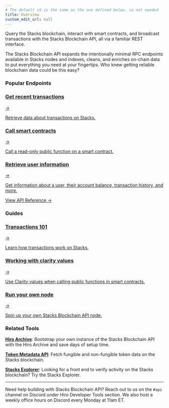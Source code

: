 ```yaml
---
# The default id is the same as the one defined below. so not needed
title: Overview
custom_edit_url: null
---
```



<p class="p-3 rounded-lg bg-neutral-100 text-neutral-500 dark:bg-neutral-800 dark:text-neutral-400">Query the Stacks blockchain, interact with smart contracts, and broadcast transactions with the Stacks Blockchain API, all via a familiar REST interface.</p>

<div class="mb-10"></div>

The Stacks Blockchain API expands the intentionally minimal RPC endpoints available in Stacks nodes and indexes, cleans, and enriches on-chain data to put everything you need at your fingertips. Who knew getting reliable blockchain data could be this easy?

### Popular Endpoints

<div class="subSections my-8">
  <a href="/api/get-recent-transactions">
    <div class="subSectionTitle"><h3>Get recent transactions</h3><span>→</span></div>
    <p>Retrieve data about transactions on Stacks.</p>
  </a>
  <a href="/api/call-read-only-function">
    <div class="subSectionTitle"><h3>Call smart contracts</h3><span>→</span></div>
    <p>Call a read-only public function on a smart contract.</p>
  </a>
</div>

<div class="subSections my-8 w-[50%]">
  <a href="/api/get-account-balances">
    <div class="subSectionTitle"><h3>Retrieve user information</h3><span>→</span></div>
    <p>Get information about a user, their account balance, transaction history, and more.</p>
  </a>
</div>

<div class="flex justify-end my-8">
  <a href="/api" class="p-3">
    View API Reference <span class="ml-1">→</span>
  </a>
</div>

### Guides

<div class="subSections my-8">
  <a href="/stacks-blockchain-api/feature-guides/transactions">
    <div class="subSectionTitle"><h3>Transactions 101</h3><span>→</span></div>
    <p>Learn how transactions work on Stacks.</p>
  </a>
  <a href="/stacks-blockchain-api/feature-guides/use-clarity-values">
    <div class="subSectionTitle"><h3>Working with clarity values</h3><span>→</span></div>
    <p>Use Clarity values when calling public functions in smart contracts.</p>
  </a>
</div>

<div class="subSections my-8 w-[50%]">
  <a href="/stacks-blockchain-api/how-to-guides/how-to-run-api-node">
    <div class="subSectionTitle"><h3>Run your own node</h3><span>→</span></div>
    <p>Spin up your own Stacks Blockchain API node.</p>
  </a>
</div>


### Related Tools

**[Hiro Archive](../hiro-archive/index.md)**: Bootstrap your own instance of the Stacks Blockchain API with the Hiro Archive and save days of setup time.

**[Token Metadata API](../token-metadata-api/index.mdx)**: Fetch fungible and non-fungible token data on the Stacks blockchain.

**[Stacks Explorer](https://explorer.hiro.so)**: Looking for a front end to verify activity on the Stacks blockchain? Try the Stacks Explorer.

---

Need help building with Stacks Blockchain API? Reach out to us on the `#api` channel on Discord under Hiro Developer Tools section. We also host a weekly office hours on Discord every Monday at 11am ET.